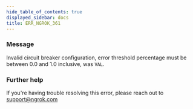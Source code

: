 ```yaml
---
hide_table_of_contents: true
displayed_sidebar: docs
title: ERR_NGROK_361
---
```


### Message

Invalid circuit breaker configuration, error threshold percentage must be between 0.0 and 1.0 inclusive, was `VAL`.

### Further help

If you're having trouble resolving this error, please reach out to [support@ngrok.com](mailto:support@ngrok.com?subject=Help%20with%20ERR_NGROK_361)
